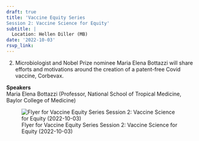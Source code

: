 ```yaml
---
draft: true 
title: 'Vaccine Equity Series
Session 2: Vaccine Science for Equity'
subtitle: |
  Location: Hellen Diller (MB)
date: '2022-10-03'
rsvp_link: 
---
```


2) Microbiologist and Nobel Prize nominee Maria Elena Bottazzi will share efforts and motivations around the creation of a patent-free Covid vaccine, Corbevax.

<b>Speakers</b>  
Maria Elena Bottazzi (Professor, National School of Tropical Medicine, Baylor College of Medicine)



![Flyer for Vaccine Equity Series
Session 2: Vaccine Science for Equity (2022-10-03)](featured.png){.lightbox}
